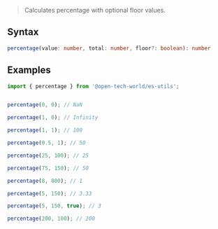 > Calculates percentage with optional floor values.

## Syntax

```ts
percentage(value: number, total: number, floor?: boolean): number
```

## Examples

```ts
import { percentage } from '@open-tech-world/es-utils';


percentage(0, 0); // NaN

percentage(1, 0); // Infinity

percentage(1, 1); // 100

percentage(0.5, 1); // 50

percentage(25, 100); // 25

percentage(75, 150); // 50

percentage(8, 800); // 1

percentage(5, 150); // 3.33

percentage(5, 150, true); // 3

percentage(200, 100); // 200
```
